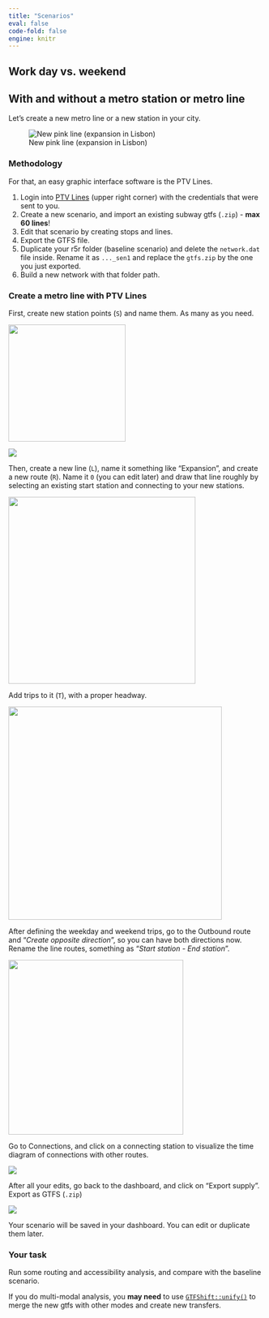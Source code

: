 ```yaml
---
title: "Scenarios"
eval: false
code-fold: false
engine: knitr
---
```


## Work day vs. weekend

## With and without a metro station or metro line

Let's create a new metro line or a new station in your city.

![New pink line (expansion in Lisbon)](images/clipboard-1897244126.png){fig-align="center"}

### Methodology

For that, an easy graphic interface software is the PTV Lines.

1.  Login into [PTV Lines](https://www.ptvgroup.com/en/products/ptv-lines) (upper right corner) with the credentials that were sent to you.
2.  Create a new scenario, and import an existing subway gtfs (`.zip`) - **max 60 lines**!
3.  Edit that scenario by creating stops and lines.
4.  Export the GTFS file.
5.  Duplicate your r5r folder (baseline scenario) and delete the `network.dat` file inside. Rename it as `..._sen1` and replace the `gtfs.zip` by the one you just exported.
6.  Build a new network with that folder path.

### Create a metro line with PTV Lines

First, create new station points (`S`) and name them. As many as you need.

![](images/clipboard-4144832314.png){fig-align="center" width="231"}

![](images/clipboard-4243677038.png){fig-align="center"}

Then, create a new line (`L`), name it something like "Expansion", and create a new route (`R`). Name it `0` (you can edit later) and draw that line roughly by selecting an existing start station and connecting to your new stations.

![](images/clipboard-1488195502.png){fig-align="center" width="369"}

Add trips to it (`T`), with a proper headway.

![](images/clipboard-2022476792.png){fig-align="center" width="421"}

After defining the weekday and weekend trips, go to the Outbound route and "*Create opposite direction*", so you can have both directions now. Rename the line routes, something as "*Start station - End station*".

![](images/clipboard-563058203.png){fig-align="center" width="345"}

Go to Connections, and click on a connecting station to visualize the time diagram of connections with other routes.

![](images/clipboard-4040021677.png){fig-align="center"}

After all your edits, go back to the dashboard, and click on "Export supply". Export as GTFS (`.zip`)

![](images/clipboard-2244082372.png)

Your scenario will be saved in your dashboard. You can edit or duplicate them later.

::: {.callout-caution appearance="minimal"}
### Your task

Run some routing and accessibility analysis, and compare with the baseline scenario.
:::

If you do multi-modal analysis, you **may need** to use [`GTFShift::unify()`](https://u-shift.github.io/GTFShift/reference/unify.html) to merge the new gtfs with other modes and create new transfers.

